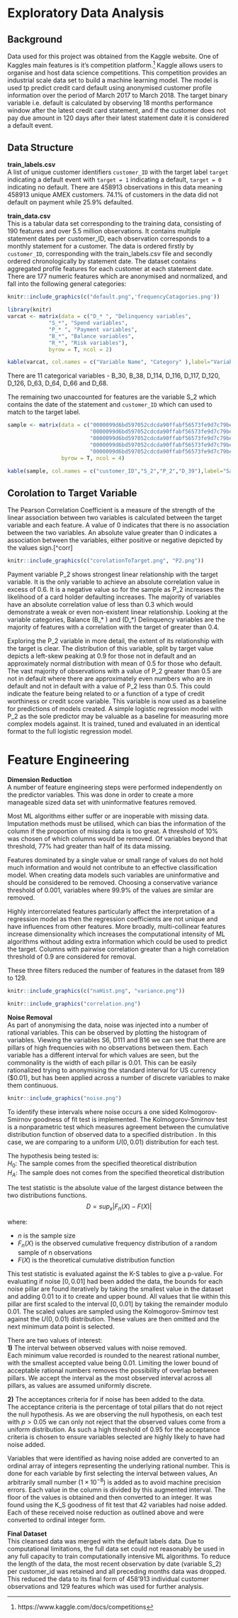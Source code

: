 \spacing{1}
# Exploratory Data Analysis

## Background

Data used for this project was obtained from the Kaggle website. One of Kaggles main features is it's competition platform.[^comp] Kaggle allows users to organise and host data science competitions. This competition provides an industrial scale data set to build a machine learning model. The model is used tp predict credit card default using anonymised customer profile information over the period of March 2017 to March 2018. The target binary variable i.e. default is calculated by observing 18 months performance window after the latest credit card statement, and if the customer does not pay due amount in 120 days after their latest statement date it is considered a default event.

## Data Structure
\spacing{1}
**train_labels.csv**   
A list of unique customer identifiers `customer_ID` with the target label `target` indicating a default event with `target = 1` indicating a default, `target = 0` indicating no default. There are 458913 observations in this data meaning 458913 unique AMEX customers. 74.1% of customers in the data did not default on payment while 25.9% defaulted.


**train_data.csv**  
This is a tabular data set corresponding to the training data, consisting of 190 features and over 5.5 million observations. It contains multiple statement dates per customer_ID, each observation corresponds to a monthly statement for a customer. The data is ordered firstly by `customer_ID`, corresponding with the train_labels.csv file and secondly ordered chronologically by statement date. The dataset contains aggregated profile features for each customer at each statement date. There are 177 numeric features which are anonymised and normalized, and fall into the following general categories:
\spacing{0.75}

```r
knitr::include_graphics(c("default.png",'frequencyCatagories.png'))
```

```r
library(knitr)
varcat <- matrix(data = c("D_* ", "Delinquency variables",
             "S_*", "Spend variables",
             "P_* ", "Payment variables",
             "B_*", "Balance variables",
             "R_*", "Risk variables"),
             byrow = T, ncol = 2)
```


```r
kable(varcat, col.names = c("Variable Name", "Category" ),label="Variable Categories", caption ="Variable Categories")
```


\spacing{1.1}
There are 11 categorical variables - B_30, B_38, D_114, D_116, D_117, D_120, D_126, D_63, D_64, D_66 and D_68.   
 
The remaining two unaccounted for features are the variable S_2 which contains the date of the statement and `customer_ID` which can used to match to the target label.

\spacing{1}
\scriptsize
```r

sample <- matrix(data = c("0000099d6bd597052cdcda90ffabf56573fe9d7c79be5fbac11a8ed792feb62a", "2017-03-09", 0.9384687, 0.001733339,
                          "0000099d6bd597052cdcda90ffabf56573fe9d7c79be5fbac11a8ed792feb62a", "2017-04-07", 0.9366646, 0.005775443, 
                          "0000099d6bd597052cdcda90ffabf56573fe9d7c79be5fbac11a8ed792feb62a", "2017-05-28", 0.9541803, 0.091505397, 
                          "0000099d6bd597052cdcda90ffabf56573fe9d7c79be5fbac11a8ed792feb62a", "2017-06-13", 0.9603836, 0.002455224, 
                          "0000099d6bd597052cdcda90ffabf56573fe9d7c79be5fbac11a8ed792feb62a", "2017-07-16", 0.9472484, 0.002483014),
                 byrow = T, ncol = 4)
```


```r
kable(sample, col.names = c("customer_ID","S_2","P_2","D_39"),label="Sample", caption ="First five rows and columns from train_data.csv  ")
```
\spacing{1}
\normalsize


## Corolation to Target Variable

The Pearson Correlation Coefficient is a measure of the strength of the linear association between two variables is calculated between the target variable and each feature. A value of 0 indicates that there is no association between the two variables. An absolute value greater than 0 indicates a association between the variables, either positive or negative depicted by the values sign.[^corr]

```r
knitr::include_graphics(c("corolationToTarget.png", "P2.png"))
```

Payment variable P_2 shows strongest linear relationship with the target variable. It is the only variable to achieve an absolute correlation value in excess of 0.6. It is a negative value so for the sample as P_2 increases the likelihood of a card holder defaulting increases. The majority of variables have an absolute correlation value of less than 0.3 which would demonstrate a weak or even non-existent linear relationship. Looking at the variable categories, Balance (B_* ) and (D_*) Delinquency variables are the majority of features with a correlation with the target of greater than 0.4.

Exploring the P_2 variable in more detail, the extent of its relationship with the target is clear. The distribution of this variable, split by target value depicts a left-skew peaking at 0.9 for those not in default and an approximately normal distribution with mean of 0.5 for those who default. The vast majority of observations with a value of P_2 greater than 0.5 are not in default where there are approximately even numbers who are in default and not in default with a value of P_2 less than 0.5. This could indicate the feature being related to or a function of a type of credit worthiness or credit score variable. This variable is now used as a baseline for predictions of models created. A simple logistic regression model with P_2 as the sole predictor may be valuable as a baseline for measuring more complex models against. It is trained, tuned and evaluated in an identical format to the full logistic regression model.

# Feature Engineering
**Dimension Reduction**  
A number of feature engineering steps were performed independently on the predictor
variables. This was done in order to create a more manageable sized data set with
uninformative features removed. 

Most ML algorithms either suffer or are inoperable with missing data. Imputation methods must be utilised, which can bias the information of the column if the proportion of missing data is too great. A threshold of 10% was chosen of which columns would be removed. Of variables beyond that threshold, 77% had greater than half of its data missing.

Features dominated by a single value or small range of values do not hold
much information and would not contribute to an effective classification model. When creating data models such variables are uninformative and should be considered to be removed. Choosing a conservative variance threshold of 0.001, variables where 99.9% of the values are similar are removed.  

Highly intercorrelated features particularly affect the interpretation of a regression model as then the
regression coefficients are not unique and have influences from other features. More broadly,
multi-collinear features increase dimensionality which increases the computational intensity of
ML algorithms without adding extra information which could be used to predict the target.
Columns with pairwise correlation greater than a high correlation threshold of 0.9 are considered for removal.

These three filters reduced the number of features in the dataset from 189 to 129.

```r
knitr::include_graphics(c("naHist.png", "variance.png"))
```

```r
knitr::include_graphics("correlation.png")
```

**Noise Removal**  
As part of anonymising the data, noise was injected into a number of rational variables. This can be observed by plotting the histogram of variables. Viewing the variables S6, D111 and B16 we can see that there are pillars of high frequencies with no observations between them. Each variable has a different interval for which values are seen, but the commonality is the width of each pillar is 0.01. This can be easily rationalized trying to anonymising the standard interval for US currency ($\$ 0.01$), but has been applied across a number of discrete variables to make them continuous.

```r
knitr::include_graphics("noise.png")
```

To identify these intervals where noise occurs a one sided Kolmogorov-Smirnov goodness of fit test is implemented. The Kolmogorov-Smirnov test is a nonparametric test which measures agreement between the cumulative distribution function of observed data to a specified distribution \citep{JSSv095i10}. In this case, we are comparing to a uniform $U(0,0.01)$ distribution for each test. 

The hypothesis being tested is:   
$H_0 :$ The sample comes from the specified theoretical distribution  
$H_A :$ The sample does not comes from the specified theoretical distribution

The test statistic is the absolute value of the largest distance between the two distributions functions.
$$D = sup_x |F_n(X) - F(X)|$$

where:

* $n$ is the sample size
* $F_n(X)$ is the observed cumulative frequency distribution of a random sample of n observations
* $F(X)$ is the theoretical cumulative distribution function

This test statistic is evaluated against the K-S tables to give a p-value. For evaluating if noise $[0,0.01]$ had been added the data, the bounds for each noise pillar are found iteratively by taking the smallest value in the dataset and adding $0.01$ to it to create and upper bound. All values that lie within this pillar are first scaled to the interval $[0,0.01]$ by taking the remainder modulo $0.01$. The scaled values are sampled using the Kolmogorov-Smirnov test against the $U(0,0.01)$ distribution. These values are then omitted and the next minimum data point is selected.     

There are two values of interest:  
**1)** The interval between observed values with noise removed.        
Each minimum value recorded is rounded to the nearest rational number, with the smallest accepted value being 0.01. Limiting the lower bound of acceptable rational numbers removes the possibility of overlap between pillars. We accept the interval as the most observed interval across all pillars, as values are assumed uniformly discrete.

**2)** The acceptances criteria for if noise has been added to the data.       
The acceptance criteria is the percentage of total pillars that do not reject the null hypothesis. As we are observing the null hypothesis, on each test with $p > 0.05$ we can only not reject that the observed values come from a uniform distribution. As such a high threshold of 0.95 for the acceptance criteria is chosen to ensure variables selected are highly likely to have had noise added.  

Variables that were identified as having noise added are converted to an ordinal array of integers representing the underlying rational number. This is done for each variable by first selecting the interval between values, An arbitrarily small number ($1\times10^{-8}$) is added as to avoid machine precision errors. Each value in the column is divided by this augmented interval. The floor of the values is obtained and then converted to an integer. It was found using the K_S goodness of fit test that 42 variables had noise added. Each of these received noise reduction as outlined above and were converted to ordinal integer form.

**Final Dataset**  
This cleansed data was merged with the default labels data. Due to computational limitations, the full data set could not reasonably be used in any full capacity to train computationally intensive ML algorithms. To reduce the length of the data, the most recent observation by date (variable S_2) per customer_id was retained and all preceding months data was dropped. This reduced the data to its final form of 458'913 individual customer observations and 129 features which was used for further analysis.




[^kagamex]:
https://www.kaggle.com/competitions/amex-default-prediction/data

[^AMEX]:
https://about.americanexpress.com/our-company/our-business/our-business/default.aspx

[^comp]:
https://www.kaggle.com/docs/competitions
